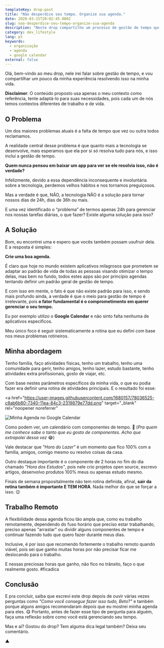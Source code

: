 ```yaml
---
templateKey: drop-post
title: "Não desperdice seu tempo. Organize sua agenda."
date: 2020-03-31T20:02:45.080Z
slug: nao-desperdice-seu-tempo-organize-sua-agenda
description: "Neste drop compartilho um processo de gestão de tempo que eu mesmo defini utilizando o Google Calendar e hábitos simples."
category: dev_lifestyle
lang: pt
keywords:
  - organização
  - agenda
  - google calendar
external: false
---
```


Olá, bem-vindo ao meu drop, nele irei falar sobre gestão de tempo, e vou compartilhar um pouco da minha experiência resolvendo isso na minha vida.

**Disclaimer**: O conteúdo proposto usa apenas o meu contexto como referência, tente adaptá-lo para suas necessidades, pois cada um de nós temos contextos diferentes de trabalho e de vida.

## O Problema

Um dos maiores problemas atuais é a falta de tempo que vez ou outra todos reclamamos.

A realidade central desse problema é que quanto mais a tecnologia se desenvolve, mais esperamos que ela por si só resolva tudo para nós, e isso incluí a gestão de tempo.

**Quem nunca pensou em baixar um app para ver se ele resolvia isso, não é verdade?**

Infelizmente, devido a essa dependência inconsequente e involuntária sobre a tecnologia, perdemos velhos hábitos e nos tornamos preguiçosos.

Mas a verdade é que, NÃO, a tecnologia NÃO é a solução para tornar nossos dias de 24h, dias de 36h ou mais.

E uma vez identificado o “problema” de termos apenas 24h para gerenciar nos nossas tarefas diárias, o que fazer? Existe alguma solução para isso?

## A Solução

Bom, eu encontrei uma e espero que vocês também possam usufruir dela. E a resposta é simples:

**Crie uma boa agenda.**

É claro que hoje no mundo existem aplicativos milagrosos que prometem se adaptar ao padrão de vida de todas as pessoas visando otimizar o tempo delas, mas bem no fundo, todos estes apps são por princípio agendas tentando definir um padrão geral de gestão de tempo.

E com isso em mente, o fato é que não existe padrão para isso, e sendo mais profundo ainda, a verdade é que o meio para gestão de tempo é irrelevante, pois **o fator fundamental é o comprometimento em querer gerenciar o seu tempo.**

Eu por exemplo utilizo o **Google Calendar** e não sinto falta nenhuma de aplicativos específicos.

Meu único foco é seguir sistematicamente a rotina que eu defini com base nos meus problemas rotineiros.

## Minha abordagem

Tenho família, faço atividades físicas, tenho um trabalho, tenho uma comunidade para gerir, tenho amigos, tenho lazer, estudo bastante, tenho atividades extra profissionais, gosto de viajar, etc.

Com base nestes parâmetros específicos da minha vida, o que eu podia fazer era definir uma rotina de atividades principais. E o resultado foi esse:

<a
  href="https://user-images.githubusercontent.com/1680157/78036525-c8ab6b80-7340-11ea-84c3-2319879e77dd.png"
  target="_blank"
  rel="noopener noreferrer"
>
  <img
    src="https://user-images.githubusercontent.com/1680157/78036525-c8ab6b80-7340-11ea-84c3-2319879e77dd.png"
    alt="Minha Agenda no Google Calendar"
  />
</a>

Como podem ver, um calendário com componentes de tempo. 🤯 (_Pra quem me conhece sabe o tanto que eu gosto de componentes. Acho que extrapolei dessa vez_ 😂)

Vale destacar que _"Hora do Lazer"_ é um momento que fico 100% com a família, amigos, comigo mesmo ou resolvo coisas da casa.

Outro destaque importante é o componente de 2 horas no fim do dia chamado _"Hora dos Estudos"_, pois nele crio projetos open source, escrevo artigos, desenvolvo produtos 100% meus ou apenas estudo mesmo.

Finais de semana propositalmente não tem rotina definida, afinal, **sair da rotina também é importante E TEM HORA**. Nada melhor do que se forçar a isso. 😉

## Trabalho Remoto

A flexibilidade dessa agenda ficou tão ampla que, como eu trabalho remotamente, dependendo do fuso horário que preciso estar trabalhando, preciso apenas "arrastar" ou dividir alguns componentes de tempo e continuar fazendo tudo que quero fazer durante meus dias.

Inclusive, é por isso que recomendo fortemente o trabalho remoto quando viável, pois sei que ganho muitas horas por não precisar ficar me deslocando para o trabalho.

E nessas preciosas horas que ganho, não fico no trânsito, faço o que realmente gosto. #ficadica

## Conclusão

E pra concluir, saiba que escrevi este drop depois de ouvir várias vezes perguntas como _"Como você consegue fazer isso tudo, Beto?"_ e também porque alguns amigos recomendaram depois que eu mostrei minha agenda para eles. 😋 Portanto, antes de fazer esse tipo de pergunta para alguém, faça uma reflexão sobre como você está gerenciando seu tempo.

Mas e aí? Gostou do drop? Tem alguma dica legal também? Deixa seu comentário.

▲
